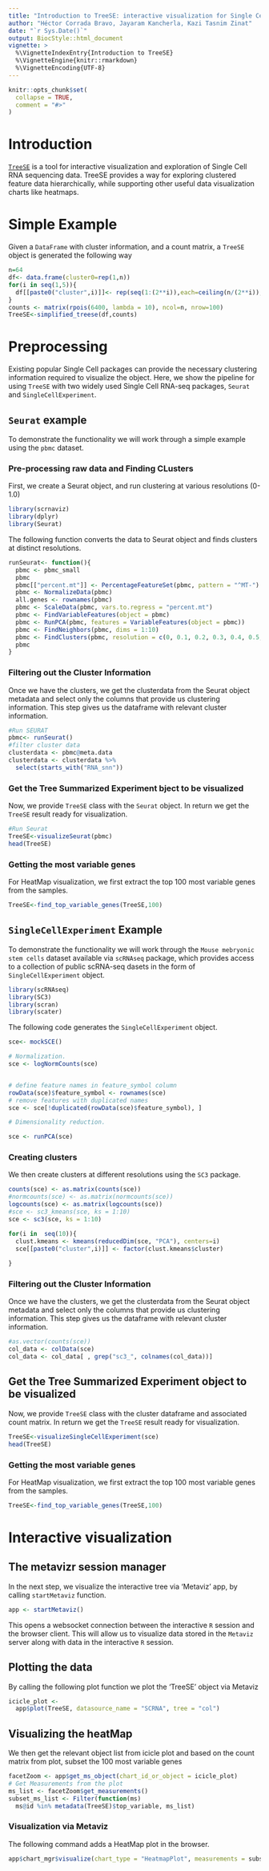 ```yaml
---
title: "Introduction to TreeSE: interactive visualization for Single Cell RNA seq data"
author: "Héctor Corrada Bravo, Jayaram Kancherla, Kazi Tasnim Zinat"
date: "`r Sys.Date()`"
output: BiocStyle::html_document
vignette: >
  %\VignetteIndexEntry{Introduction to TreeSE}
  %\VignetteEngine{knitr::rmarkdown}
  %\VignetteEncoding{UTF-8}
---
```


```r
knitr::opts_chunk$set(
  collapse = TRUE,
  comment = "#>"
)
```

# Introduction

[`TreeSE`](https://github.com/HCBravoLab/TreeSE) is a tool for interactive visualization and exploration of Single Cell RNA sequencing data. TreeSE provides a way for exploring clustered feature data hierarchically, 
while supporting other useful data visualization charts like heatmaps.

# Simple Example

Given a `DataFrame` with cluster information, and a count matrix, a `TreeSE` object is generated the following way
```r
n=64
df<- data.frame(cluster0=rep(1,n))
for(i in seq(1,5)){
  df[[paste0("cluster",i)]]<- rep(seq(1:(2**i)),each=ceiling(n/(2**i)),len=n)
}
counts <- matrix(rpois(6400, lambda = 10), ncol=n, nrow=100)
TreeSE<-simplified_treese(df,counts)
```

# Preprocessing

Existing popular Single Cell packages can provide the necessary clustering information required to visualize the object. Here, we show the pipeline for using `TreeSE` with two widely used Single Cell RNA-seq packages, `Seurat` and `SingleCellExperiment`.

## `Seurat` example

To demonstrate the functionality we will work through a simple
example using the `pbmc` dataset. 

### Pre-processing raw data and Finding CLusters

First, we create a Seurat object, and run clustering at various resolutions (0-1.0)

```r
library(scrnaviz)
library(dplyr)
library(Seurat)
```

The following function converts the data to Seurat object and finds clusters at distinct resolutions.
```r
runSeurat<- function(){
  pbmc <- pbmc_small
  pbmc
  pbmc[["percent.mt"]] <- PercentageFeatureSet(pbmc, pattern = "^MT-")
  pbmc <- NormalizeData(pbmc)
  all.genes <- rownames(pbmc)
  pbmc <- ScaleData(pbmc, vars.to.regress = "percent.mt")
  pbmc <- FindVariableFeatures(object = pbmc)
  pbmc <- RunPCA(pbmc, features = VariableFeatures(object = pbmc))
  pbmc <- FindNeighbors(pbmc, dims = 1:10)
  pbmc <- FindClusters(pbmc, resolution = c(0, 0.1, 0.2, 0.3, 0.4, 0.5, 0.6, 0.7, 0.8, 0.9, 1.0), print.output = 0, save.SNN = TRUE)
  pbmc
}
```


### Filtering out the Cluster Information

Once we have the clusters, we get the clusterdata from the Seurat object metadata and select only the columns that provide us clustering information. This step gives us the dataframe with relevant cluster information.
```r
#Run SEURAT
pbmc<- runSeurat()
#filter cluster data
clusterdata <- pbmc@meta.data
clusterdata <- clusterdata %>%
  select(starts_with("RNA_snn"))
```

### Get the Tree Summarized Experiment bject to be visualized

Now, we provide `TreeSE` class with the `Seurat` object. In return we get the `TreeSE` result ready for visualization.
```r
#Run Seurat
TreeSE<-visualizeSeurat(pbmc)
head(TreeSE)
```


### Getting the most variable genes

For HeatMap visualization, we first extract the top 100 most variable genes from the samples.
```r
TreeSE<-find_top_variable_genes(TreeSE,100)
```

## `SingleCellExperiment` Example

To demonstrate the functionality we will work through the `Mouse mebryonic stem cells`  dataset available via `scRNAseq` package, which provides access to a collection of public scRNA-seq dasets in the form of `SingleCellExperiment` object. 


```r
library(scRNAseq)
library(SC3)
library(scran)
library(scater)
```

The following code generates the `SingleCellExperiment` object.

```r

sce<- mockSCE()

# Normalization.
sce <- logNormCounts(sce)


# define feature names in feature_symbol column
rowData(sce)$feature_symbol <- rownames(sce)
# remove features with duplicated names
sce <- sce[!duplicated(rowData(sce)$feature_symbol), ]

# Dimensionality reduction.

sce <- runPCA(sce)

```

### Creating clusters

We then create clusters at different resolutions using the `SC3` package.

```r
counts(sce) <- as.matrix(counts(sce))
#normcounts(sce) <- as.matrix(normcounts(sce))
logcounts(sce) <- as.matrix(logcounts(sce))
#sce <- sc3_kmeans(sce, ks = 1:10)
sce <- sc3(sce, ks = 1:10)
```

```r
for(i in  seq(10)){
  clust.kmeans <- kmeans(reducedDim(sce, "PCA"), centers=i)
  sce[[paste0("cluster",i)]] <- factor(clust.kmeans$cluster)
  
}
```


### Filtering out the Cluster Information

Once we have the clusters, we get the clusterdata from the Seurat object metadata and select only the columns that provide us clustering information. This step gives us the dataframe with relevant cluster information.

```r

#as.vector(counts(sce))
col_data <- colData(sce)
col_data <- col_data[ , grep("sc3_", colnames(col_data))]
```

## Get the Tree Summarized Experiment object to be visualized

Now, we provide `TreeSE` class with the cluster dataframe and associated count matrix. In return we get the `TreeSE` result ready for visualization.
```r
TreeSE<-visualizeSingleCellExperiment(sce)
head(TreeSE)
```

### Getting the most variable genes

For HeatMap visualization, we first extract the top 100 most variable genes from the   samples.
```r
TreeSE<-find_top_variable_genes(TreeSE,100)
```

# Interactive visualization

## The metavizr session manager

In the next step, we visualize the interactive tree via 'Metaviz' app, by calling `startMetaviz` function.
```r
app <- startMetaviz()
```

This opens a websocket connection between the interactive `R` session and the browser client. This will allow us to visualize data stored in the `Metaviz` server along with data in the interactive `R` session.

## Plotting the data

By calling the following plot function we plot the 'TreeSE' object via Metaviz
```r
icicle_plot <-
  app$plot(TreeSE, datasource_name = "SCRNA", tree = "col")
```
## Visualizing the heatMap


We then get the relevant object list from icicle plot and based on the count matrix from plot, subset the 100 most variable genes
```r
facetZoom <- app$get_ms_object(chart_id_or_object = icicle_plot)
# Get Measurements from the plot
ms_list <- facetZoom$get_measurements()
subset_ms_list <- Filter(function(ms)
  ms@id %in% metadata(TreeSE)$top_variable, ms_list)
```
### Visualization via Metaviz

The following command adds a HeatMap plot in the browser.
```r
app$chart_mgr$visualize(chart_type = "HeatmapPlot", measurements = subset_ms_list)
```
